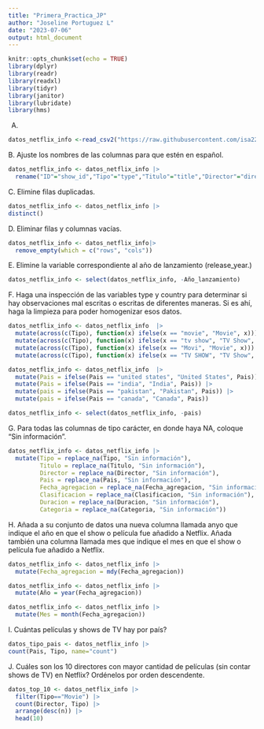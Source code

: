 ```yaml
---
title: "Primera_Practica_JP"
author: "Joseline Portuguez L"
date: "2023-07-06"
output: html_document
---
```


```r
knitr::opts_chunk$set(echo = TRUE)
library(dplyr)
library(readr)
library(readxl)
library(tidyr)
library(janitor) 
library(lubridate)
library(hms)
```

A.

```r
datos_netflix_info <-read_csv2("https://raw.githubusercontent.com/isa229/programacion_analisis_datos_ii/main/netflix_info.csv")
```

B. Ajuste los nombres de las columnas para que estén en español.

```r
datos_netflix_info <- datos_netflix_info |> 
  rename("ID"="show_id","Tipo"="type","Titulo"="title","Director"="director","Pais"="country","Fecha_agregacion"="date_added","Año_lanzamiento"="release_year","Clasificacion"="rating","Duracion"="duration","Categoria"="listed_in")
```

C. Elimine filas duplicadas.

```r
datos_netflix_info <- datos_netflix_info |> 
distinct()
```

D. Eliminar filas y columnas vacías.

```r
datos_netflix_info <- datos_netflix_info|> 
  remove_empty(which = c("rows", "cols"))
```

E. Elimine la variable correspondiente al año de lanzamiento (release_year.)

```r
datos_netflix_info <- select(datos_netflix_info, -Año_lanzamiento)
```

F. Haga una inspección de las variables type y country para determinar si hay observaciones mal escritas o escritas de diferentes maneras. Si es ahí, haga la limpieza para poder homogenizar esos datos.

```r
datos_netflix_info <- datos_netflix_info  |>
  mutate(across(c(Tipo), function(x) ifelse(x == "movie", "Movie", x))) |>
  mutate(across(c(Tipo), function(x) ifelse(x == "tv show", "TV Show", x))) |>
  mutate(across(c(Tipo), function(x) ifelse(x == "Movi", "Movie", x))) |> 
  mutate(across(c(Tipo), function(x) ifelse(x == "TV SHOW", "TV Show", x)))
```

```r
datos_netflix_info <- datos_netflix_info  |>
  mutate(Pais = ifelse(Pais == "united states", "United States", Pais)) |> 
  mutate(Pais = ifelse(Pais == "india", "India", Pais)) |> 
  mutate(pais = ifelse(Pais == "pakistan", "Pakistan", Pais)) |> 
  mutate(pais = ifelse(Pais == "canada", "Canada", Pais))
```

```r
datos_netflix_info <- select(datos_netflix_info, -pais)
```

G. Para todas las columnas de tipo carácter, en donde haya NA, coloque “Sin información”.

```r
datos_netflix_info <- datos_netflix_info |> 
  mutate(Tipo = replace_na(Tipo, "Sin información"),
         Titulo = replace_na(Titulo, "Sin información"),
         Director = replace_na(Director, "Sin información"),
         Pais = replace_na(Pais, "Sin información"),
         Fecha_agregacion = replace_na(Fecha_agregacion, "Sin información"),
         Clasificacion = replace_na(Clasificacion, "Sin información"),
         Duracion = replace_na(Duracion, "Sin información"),
         Categoria = replace_na(Categoria, "Sin información"))
```

H. Añada a su conjunto de datos una nueva columna llamada anyo que indique el año en que el show o
película fue añadido a Netflix. Añada también una columna llamada mes que indique el mes en que el
show o película fue añadido a Netflix.

```r
datos_netflix_info <- datos_netflix_info |> 
  mutate(Fecha_agregacion = mdy(Fecha_agregacion))
```


```r
datos_netflix_info <- datos_netflix_info |>                              
  mutate(Año = year(Fecha_agregacion))
```


```r
datos_netflix_info <- datos_netflix_info |>                              
  mutate(Mes = month(Fecha_agregacion))
```

I. Cuántas películas y shows de TV hay por país?

```r
datos_tipo_pais <- datos_netflix_info |> 
count(Pais, Tipo, name="count")
```

J. Cuáles son los 10 directores con mayor cantidad de películas (sin contar shows de TV) en Netflix?
Ordénelos por orden descendente.

```r
datos_top_10 <- datos_netflix_info |>
  filter(Tipo=="Movie") |>
  count(Director, Tipo) |>
  arrange(desc(n)) |> 
  head(10)
```

